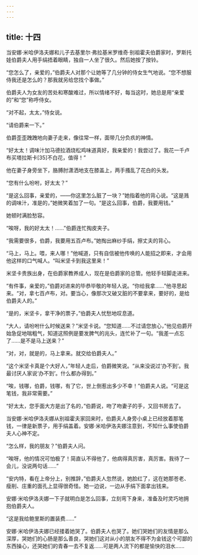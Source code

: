 ```yaml
---
---
---
```

title: 十四
---




当安娜·米哈伊洛夫娜和儿子去基里尔·弗拉基米罗维奇·别祖霍夫伯爵家时，罗斯托娃伯爵夫人用手绢捂着眼睛，独自一人坐了很久。然后她按了按铃。

“您怎么了，亲爱的，”伯爵夫人对那个让她等了几分钟的侍女生气地说。“您不想服侍我还是怎么的？那我就另给您找个事做。”

伯爵夫人为女友的苦处和寒酸难过，所以情绪不好，每当这时，她总是用“亲爱的”和“您”称呼侍女。

“对不起，太太，”侍女说。

“请伯爵来一下。”

伯爵歪歪跩跩地向妻子走来，像往常一样，面带几分负疚的神情。

“好太太！调味汁加马德拉酒烧松鸡味道真好，我亲爱的！我尝过了。我花一千卢布买塔拉斯卡[35]不白花，值得！”

他在妻子身旁坐下，胳膊肘潇洒地支在膝盖上，两手搔乱了花白的头发。

“您有什么吩咐，好太太？”

“是这么回事，亲爱的，——你这里怎么脏了一块？”她指着他的背心说。“这是溅的调味汁，准是的，”她微笑着加了一句。“是这么回事，伯爵，我要用钱。”

她顿时满脸愁容。

“唉呀，我的好太太！……”伯爵连忙掏皮夹子。

“我需要很多，伯爵，我要用五百卢布。”她掏出麻纱手绢，擦丈夫的背心。

“马上，马上。喂，来人哪！”他喊道，只有自信被他传唤的人能招之即来，才会用他这样的口气喊人。“叫米坚卡到我这里来！”

米坚卡贵族出身，在伯爵家教养成人，现在是伯爵家的总管。他轻手轻脚走进来。

“有件事，亲爱的，”伯爵对进来的毕恭毕敬的年轻人说。“你给我拿……”他寻思起来。“对，拿七百卢布，对。要当心，像那次又破又脏的不要拿来，要好的，是给伯爵夫人的。”

“是的，米坚卡，拿干净的票子，”伯爵夫人忧愁地叹息道。

“大人，请吩咐什么时候送来？”米坚卡说。“您知道……不过请您放心，”他见伯爵开始急促地喘粗气，知道这照例是要发脾气的兆头，连忙补了一句。“我差一点忘了……是不是马上送来？”

“对，对，就是的，马上拿来。就交给伯爵夫人。”

“这个米坚卡真是个大好人，”年轻人走后，伯爵微笑说。“从来没说过‘办不到’。我最讨厌人家说‘办不到’。什么都办得到。”

“唉，钱哪，伯爵，钱哪，有了它，世上倒惹出多少不幸！”伯爵夫人说。“可是这笔钱，我非常需要。”

“好太太，您手面大方是出了名的，”伯爵说，吻了吻妻子的手，又回书房去了。

当安娜·米哈伊洛夫娜从别祖霍夫家回来时，伯爵夫人身旁小桌上已经放着那笔钱，一律是新票子，用手绢盖着。安娜·米哈伊洛夫娜注意到，不知什么事使伯爵夫人心神不定。

“怎么样，我的朋友？”伯爵夫人问。

“唉呀，他的情况可怕极了！简直认不得他了，他病得真厉害，真厉害。我待了一会儿，没说两句话……”

“安内特，看在上帝分上，别推辞，”伯爵夫人忽然说，她脸红了，这在她那苍老、瘦削、庄重的面孔上显得很奇怪。她一边说，一边从手绢下面拿出钱来。

安娜·米哈伊洛夫娜一下子就明白是怎么回事，立刻弯下身来，准备及时灵巧地拥抱伯爵夫人。

“这是我给鲍里斯的置装费……”

安娜·米哈伊洛夫娜已经搂着她哭了。伯爵夫人也哭了。她们哭她们的友情是那么深厚，哭她们的心肠是那么善良，哭她们这对从小的朋友不得不为金钱这个可鄙的东西操心，还哭她们的青春一去不复返……可是两人流下的都是愉快的泪水……